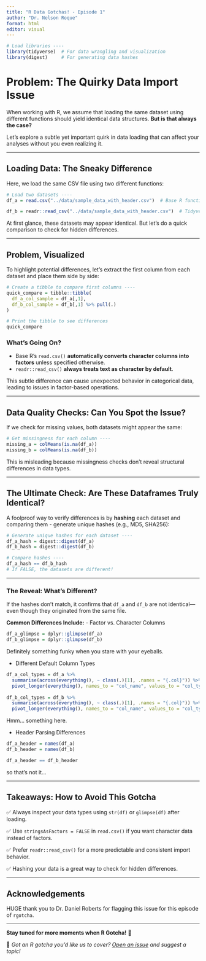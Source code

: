 ```yaml
---
title: "R Data Gotchas! - Episode 1"
author: "Dr. Nelson Roque"
format: html
editor: visual
---
```


```r
# Load libraries ----
library(tidyverse)  # For data wrangling and visualization
library(digest)     # For generating data hashes
```

# Problem: The Quirky Data Import Issue

When working with R, we assume that loading the same dataset using different functions should yield identical data structures. **But is that always the case?**

Let's explore a subtle yet important quirk in data loading that can affect your analyses without you even realizing it.

------------------------------------------------------------------------

## Loading Data: The Sneaky Difference

Here, we load the same CSV file using two different functions:

```r
# Load two datasets ----
df_a = read.csv("../data/sample_data_with_header.csv")  # Base R function

df_b = readr::read_csv("../data/sample_data_with_header.csv")  # Tidyverse function
```

At first glance, these datasets may appear identical. But let’s do a quick comparison to check for hidden differences.

------------------------------------------------------------------------

## Problem, Visualized

To highlight potential differences, let’s extract the first column from each dataset and place them side by side:

```r
# Create a tibble to compare first columns ----
quick_compare = tibble::tibble(
  df_a_col_sample = df_a[,1],
  df_b_col_sample = df_b[,1] %>% pull(.)
)

# Print the tibble to see differences
quick_compare
```

### What’s Going On?

-   Base R’s `read.csv()` **automatically converts character columns into factors** unless specified otherwise.
-   `readr::read_csv()` **always treats text as character by default**.

This subtle difference can cause unexpected behavior in categorical data, leading to issues in factor-based operations.

------------------------------------------------------------------------

## Data Quality Checks: Can You Spot the Issue?

If we check for missing values, both datasets might appear the same:

```r
# Get missingness for each column ----
missing_a = colMeans(is.na(df_a))
missing_b = colMeans(is.na(df_b))
```

This is misleading because missingness checks don’t reveal structural differences in data types.

------------------------------------------------------------------------

## The Ultimate Check: Are These Dataframes Truly Identical?

A foolproof way to verify differences is by **hashing** each dataset and comparing them - generate unique hashes (e.g., MD5, SHA256):

```r
# Generate unique hashes for each dataset ----
df_a_hash = digest::digest(df_a)
df_b_hash = digest::digest(df_b)

# Compare hashes ----
df_a_hash == df_b_hash  
# If FALSE, the datasets are different!
```

------------------------------------------------------------------------

### The Reveal: What’s Different?

If the hashes don’t match, it confirms that `df_a` and `df_b` are not identical—even though they originated from the same file.

**Common Differences Include:** - Factor vs. Character Columns

```r
df_a_glimpse = dplyr::glimpse(df_a)
df_b_glimpse = dplyr::glimpse(df_b)

```

Definitely something funky when you stare with your eyeballs.

-   Different Default Column Types

```r
df_a_col_types = df_a %>%
  summarise(across(everything(), ~ class(.)[1], .names = "{.col}")) %>%
  pivot_longer(everything(), names_to = "col_name", values_to = "col_type")
  
df_b_col_types = df_b %>%
  summarise(across(everything(), ~ class(.)[1], .names = "{.col}")) %>%
  pivot_longer(everything(), names_to = "col_name", values_to = "col_type")
```

Hmm... something here.

-   Header Parsing Differences

```r
df_a_header = names(df_a)
df_b_header = names(df_b)

df_a_header == df_b_header
```

so that's not it...

------------------------------------------------------------------------

## Takeaways: How to Avoid This Gotcha

✅ Always inspect your data types using `str(df)` or `glimpse(df)` after loading.

✅ Use `stringsAsFactors = FALSE` in `read.csv()` if you want character data instead of factors.

✅ Prefer `readr::read_csv()` for a more predictable and consistent import behavior.

✅ Hashing your data is a great way to check for hidden differences.

------------------------------------------------------------------------

## Acknowledgements

HUGE thank you to Dr. Daniel Roberts for flagging this issue for this episode of `rgotcha`.

------------------------------------------------------------------------

**Stay tuned for more moments when R Gotcha!** 🚀

📌 *Got an R gotcha you’d like us to cover? [Open an issue](https://github.com/nelsonroque/rgotcha/issues) and suggest a topic!*
